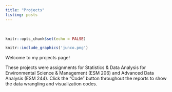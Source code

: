 ```yaml
---
title: "Projects"
listing: posts
---
```


&nbsp;
&nbsp;
&nbsp;
&nbsp;
&nbsp;

```r
knitr::opts_chunk$set(echo = FALSE)
```

```r

knitr::include_graphics('junco.png')
```


Welcome to my projects page! 

These projects were assignments for Statistics & Data Analysis for Environmental Science & Management (ESM 206) and Advanced Data Analysis (ESM 244). Click the "Code" button throughout the reports to show the data wrangling and visualization codes. 

